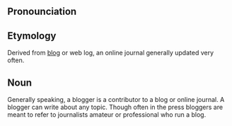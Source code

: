 ==Pronounciation==


==Etymology==
Derived from [[blog]] or web log, an online journal generally updated very often.


==Noun==
Generally speaking, a blogger is a contributor to a blog or online journal. A blogger can write about any topic. Though often in the press bloggers are meant to refer to journalists amateur or professional who run a blog.